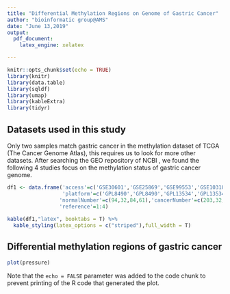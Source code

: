 ```yaml
---
title: "Differential Methylation Regions on Genome of Gastric Cancer"
author: "bioinformatic group@AMS"
date: "June 13,2019"
output: 
  pdf_document: 
    latex_engine: xelatex

---
```


```r
knitr::opts_chunk$set(echo = TRUE)
library(knitr)
library(data.table)
library(sqldf)
library(umap)
library(kableExtra)
library(tidyr)

```

## Datasets used in this study
 Only two samples match gastric cancer in the methylation dataset of TCGA (The Cancer Genome Atlas), this requires us to look for more other datasets.
 After searching the GEO repository of NCBI , we found the following 4 studies focus on the methylation status of gastric cancer genome.


```r
 
df1 <- data.frame('access'=c('GSE30601','GSE25869','GSE99553','GSE103186'),
                  'platform'=c('GPL8490','GPL8490','GPL13534','GPL13534'),
                 'normalNumber'=c(94,32,84,61),'cancerNumber'=c(203,32,0,130),
                 'reference'=1:4)
   
kable(df1,"latex", booktabs = T) %>%
  kable_styling(latex_options = c("striped"),full_width = T)
```

## Differential methylation regions of gastric cancer 

```r
plot(pressure)
```

Note that the `echo = FALSE` parameter was added to the code chunk to prevent printing of the R code that generated the plot.
